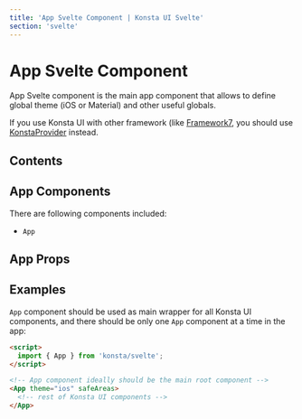 ```yaml
---
title: 'App Svelte Component | Konsta UI Svelte'
section: 'svelte'
---
```



# App Svelte Component

App Svelte component is the main app component that allows to define global theme (iOS or Material) and other useful globals.

If you use Konsta UI with other framework (like [Framework7](https://framework7.io), you should use [KonstaProvider](/svelte/konsta-provider) instead.

## Contents

## App Components

There are following components included:

- `App`

## App Props

<AppProps />

## Examples

`App` component should be used as main wrapper for all Konsta UI components, and there should be only one `App` component at a time in the app:

```html
<script>
  import { App } from 'konsta/svelte';
</script>

<!-- App component ideally should be the main root component -->
<App theme="ios" safeAreas>
  <!-- rest of Konsta UI components -->
</App>
```
